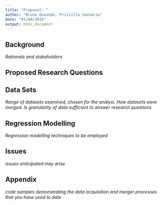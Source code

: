 ```yaml
---
title: "Proposal: "
author: "Bruno Quevedo, Priscilla Soenario"
date: "01/09/2019"
output: html_document
---
```

## Background
_Rationale and stakeholders_



## Proposed Research Questions



## Data Sets
_Range of datasets examined, chosen for the analysi. How datasets were merged. Is granularity of data sufficient to answer research questions_


## Regression Modelling
_Regression modelling techniques to be employed_


## Issues
_issues anticipated may arise_



## Appendix
_code samples demonstrating the data acquisition and merger processes that you have used to date_


